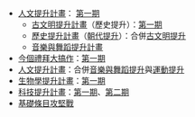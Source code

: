 *[[Wikipedia:條目質量提升計劃/人文提升計畫|人文提升計畫]]： [[Wikipedia:條目質量提升計劃/人文提升計畫/第一期|第一期]]
**[[Wikipedia:條目質量提升計劃/古文明提升計畫|古文明提升計畫]]（歷史提升）：[[Wikipedia:條目質量提升計劃/古文明提升計畫/第一期|第一期]]
**[[Wikipedia:條目質量提升計劃/歷史提升計畫|歷史提升計畫]]（[[Wikipedia:條目質量提升計劃/中國朝代提升計畫|朝代提升]]）：合併[[Wikipedia:條目質量提升計劃/古文明提升計畫|古文明提升]]
**[[Wikipedia:條目質量提升計劃/樂舞主題提升計畫|音樂與舞蹈提升計畫]]
*[[Wikipedia:條目質量提升計劃/今個禮拜大搞作|今個禮拜大搞作]]：[[Wikipedia:條目質量提升計劃/今個禮拜大搞作/第一期|第一期]]<br />
*[[Wikipedia:條目質量提升計劃/人文提升計畫|人文提升計畫]]：合併[[Wikipedia:條目質量提升計劃/樂舞主題提升計畫|音樂與舞蹈提升]]與[[Wikipedia:條目質量提升計劃/運動提升計畫|運動提升]]<br />
*[[Wikipedia:條目質量提升計畫/生物學提升計畫|生物學提升計畫]]：[[Wikipedia:條目質量提升計畫/生物學提升計畫/第一階段|第一期]]
*[[Wikipedia:條目質量提升計劃/科技提升計畫|科技提升計畫]]：[[Wikipedia:條目質量提升計劃/科技提升計畫/第一期|第一期]]、[[Wikipedia:條目質量提升計劃/科技提升計畫/第二期|第二期]]
*[[Wikipedia:條目質量提升計劃/基礎條目攻堅戰|基礎條目攻堅戰]]